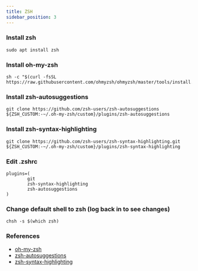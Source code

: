 ```yaml
---
title: ZSH
sidebar_position: 3
---
```


### Install zsh

```
sudo apt install zsh
```

### Install oh-my-zsh

```
sh -c "$(curl -fsSL https://raw.githubusercontent.com/ohmyzsh/ohmyzsh/master/tools/install.sh)"
```

### Install zsh-autosuggestions

```
git clone https://github.com/zsh-users/zsh-autosuggestions ${ZSH_CUSTOM:-~/.oh-my-zsh/custom}/plugins/zsh-autosuggestions
```

### Install zsh-syntax-highlighting

```
git clone https://github.com/zsh-users/zsh-syntax-highlighting.git ${ZSH_CUSTOM:-~/.oh-my-zsh/custom}/plugins/zsh-syntax-highlighting
```

### Edit .zshrc

```
plugins=(
        git
        zsh-syntax-highlighting
        zsh-autosuggestions
)
```

### Change default shell to zsh (log back in to see changes)

```
chsh -s $(which zsh)
```

### References

- [oh-my-zsh](https://ohmyz.sh/)
- [zsh-autosuggestions](https://github.com/zsh-users/zsh-autosuggestions/blob/master/INSTALL.md)
- [zsh-syntax-highlighting](https://github.com/zsh-users/zsh-autosuggestions/blob/master/INSTALL.md)
